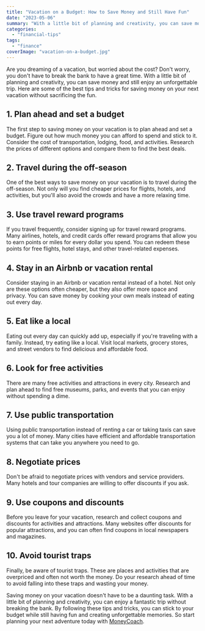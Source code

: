 ```yaml
---
title: "Vacation on a Budget: How to Save Money and Still Have Fun"
date: "2023-05-06"
summary: "With a little bit of planning and creativity, you can save money and still enjoy an unforgettable trip."
categories: 
  - "financial-tips"
tags: 
  - "finance"
coverImage: "vacation-on-a-budget.jpg"
---
```

Are you dreaming of a vacation, but worried about the cost? Don't worry, you don't have to break the bank to have a great time. With a little bit of planning and creativity, you can save money and still enjoy an unforgettable trip. Here are some of the best tips and tricks for saving money on your next vacation without sacrificing the fun.

## 1\. Plan ahead and set a budget
The first step to saving money on your vacation is to plan ahead and set a budget. Figure out how much money you can afford to spend and stick to it. Consider the cost of transportation, lodging, food, and activities. Research the prices of different options and compare them to find the best deals.
## 2\. Travel during the off-season
One of the best ways to save money on your vacation is to travel during the off-season. Not only will you find cheaper prices for flights, hotels, and activities, but you'll also avoid the crowds and have a more relaxing time.
## 3\. Use travel reward programs
If you travel frequently, consider signing up for travel reward programs. Many airlines, hotels, and credit cards offer reward programs that allow you to earn points or miles for every dollar you spend. You can redeem these points for free flights, hotel stays, and other travel-related expenses.
## 4\. Stay in an Airbnb or vacation rental
Consider staying in an Airbnb or vacation rental instead of a hotel. Not only are these options often cheaper, but they also offer more space and privacy. You can save money by cooking your own meals instead of eating out every day.
## 5\. Eat like a local
Eating out every day can quickly add up, especially if you're traveling with a family. Instead, try eating like a local. Visit local markets, grocery stores, and street vendors to find delicious and affordable food.
## 6\. Look for free activities
There are many free activities and attractions in every city. Research and plan ahead to find free museums, parks, and events that you can enjoy without spending a dime.
## 7\. Use public transportation
Using public transportation instead of renting a car or taking taxis can save you a lot of money. Many cities have efficient and affordable transportation systems that can take you anywhere you need to go.
## 8\. Negotiate prices
Don't be afraid to negotiate prices with vendors and service providers. Many hotels and tour companies are willing to offer discounts if you ask.
## 9\. Use coupons and discounts
Before you leave for your vacation, research and collect coupons and discounts for activities and attractions. Many websites offer discounts for popular attractions, and you can often find coupons in local newspapers and magazines.
## 10\. Avoid tourist traps
Finally, be aware of tourist traps. These are places and activities that are overpriced and often not worth the money. Do your research ahead of time to avoid falling into these traps and wasting your money.

Saving money on your vacation doesn't have to be a daunting task. With a little bit of planning and creativity, you can enjoy a fantastic trip without breaking the bank. By following these tips and tricks, you can stick to your budget while still having fun and creating unforgettable memories. So start planning your next adventure today with [MoneyCoach](/).
